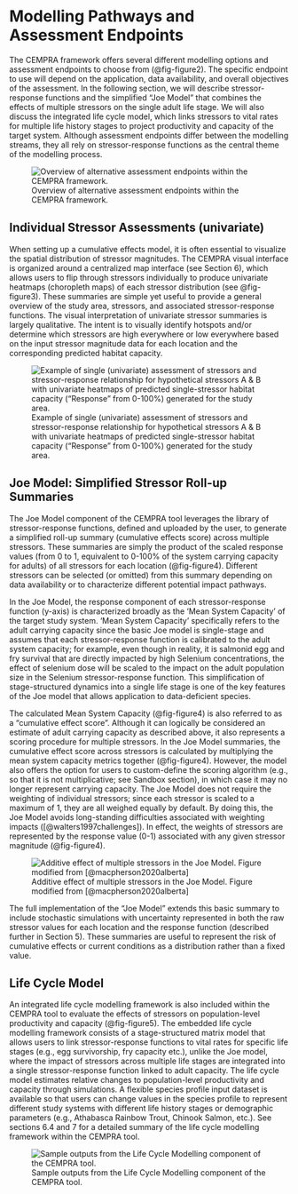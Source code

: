 # Modelling Pathways and Assessment Endpoints

The CEMPRA framework offers several different modelling options and assessment endpoints to choose from (@fig-figure2). The specific endpoint to use will depend on the application, data availability, and overall objectives of the assessment. In the following section, we will describe stressor-response functions and the simplified "Joe Model" that combines the effects of multiple stressors on the single adult life stage. We will also discuss the integrated life cycle model, which links stressors to vital rates for multiple life history stages to project productivity and capacity of the target system. Although assessment endpoints differ between the modelling streams, they all rely on stressor-response functions as the central theme of the modelling process.

![Overview of alternative assessment endpoints within the CEMPRA framework.](images/image006.png){#fig-figure2}

## Individual Stressor Assessments (univariate)

When setting up a cumulative effects model, it is often essential to visualize the spatial distribution of stressor magnitudes. The CEMPRA visual interface is organized around a centralized map interface (see Section 6), which allows users to flip through stressors individually to produce univariate heatmaps (choropleth maps) of each stressor distribution (see @fig-figure3). These summaries are simple yet useful to provide a general overview of the study area, stressors, and associated stressor-response functions. The visual interpretation of univariate stressor summaries is largely qualitative. The intent is to visually identify hotspots and/or determine which stressors are high everywhere or low everywhere based on the input stressor magnitude data for each location and the corresponding predicted habitat capacity.

![Example of single (univariate) assessment of stressors and stressor-response relationship for hypothetical stressors A & B with univariate heatmaps of predicted single-stressor habitat capacity ("Response" from 0-100%) generated for the study area.](images/image007.png){#fig-figure3}

## Joe Model: Simplified Stressor Roll-up Summaries

The Joe Model component of the CEMPRA tool leverages the library of stressor-response functions, defined and uploaded by the user, to generate a simplified roll-up summary (cumulative effects score) across multiple stressors. These summaries are simply the product of the scaled response values (from 0 to 1, equivalent to 0-100% of the system carrying capacity for adults) of all stressors for each location (@fig-figure4). Different stressors can be selected (or omitted) from this summary depending on data availability or to characterize different potential impact pathways.

In the Joe Model, the response component of each stressor-response function (y-axis) is characterized broadly as the 'Mean System Capacity' of the target study system. 'Mean System Capacity' specifically refers to the adult carrying capacity since the basic Joe model is single-stage and assumes that each stressor-response function is calibrated to the adult system capacity; for example, even though in reality, it is salmonid egg and fry survival that are directly impacted by high Selenium concentrations, the effect of selenium dose will be scaled to the impact on the adult population size in the Selenium stressor-response function. This simplification of stage-structured dynamics into a single life stage is one of the key features of the Joe model that allows application to data-deficient species.

The calculated Mean System Capacity (@fig-figure4) is also referred to as a "cumulative effect score". Although it can logically be considered an estimate of adult carrying capacity as described above, it also represents a scoring procedure for multiple stressors. In the Joe Model summaries, the cumulative effect score across stressors is calculated by multiplying the mean system capacity metrics together (@fig-figure4). However, the model also offers the option for users to custom-define the scoring algorithm (e.g., so that it is not multiplicative; see Sandbox section), in which case it may no longer represent carrying capacity. The Joe Model does not require the weighting of individual stressors; since each stressor is scaled to a maximum of 1, they are all weighed equally by default. By doing this, the Joe Model avoids long-standing difficulties associated with weighting impacts ([@walters1997challenges]). In effect, the weights of stressors are represented by the response value (0-1) associated with any given stressor magnitude (@fig-figure4).

![Additive effect of multiple stressors in the Joe Model. Figure modified from [@macpherson2020alberta]](images/image008.png){#fig-figure4}

The full implementation of the "Joe Model" extends this basic summary to include stochastic simulations with uncertainty represented in both the raw stressor values for each location and the response function (described further in Section 5). These summaries are useful to represent the risk of cumulative effects or current conditions as a distribution rather than a fixed value.

## Life Cycle Model

An integrated life cycle modelling framework is also included within the CEMPRA tool to evaluate the effects of stressors on population-level productivity and capacity (@fig-figure5). The embedded life cycle modelling framework consists of a stage-structured matrix model that allows users to link stressor-response functions to vital rates for specific life stages (e.g., egg survivorship, fry capacity etc.), unlike the Joe model, where the impact of stressors across multiple life stages are integrated into a single stressor-response function linked to adult capacity. The life cycle model estimates relative changes to population-level productivity and capacity through simulations. A flexible species profile input dataset is available so that users can change values in the species profile to represent different study systems with different life history stages or demographic parameters (e.g., Athabasca Rainbow Trout, Chinook Salmon, etc.). See sections 6.4 and 7 for a detailed summary of the life cycle modelling framework within the CEMPRA tool.

![Sample outputs from the Life Cycle Modelling component of the CEMPRA tool.](images/image009.png){#fig-figure5}

